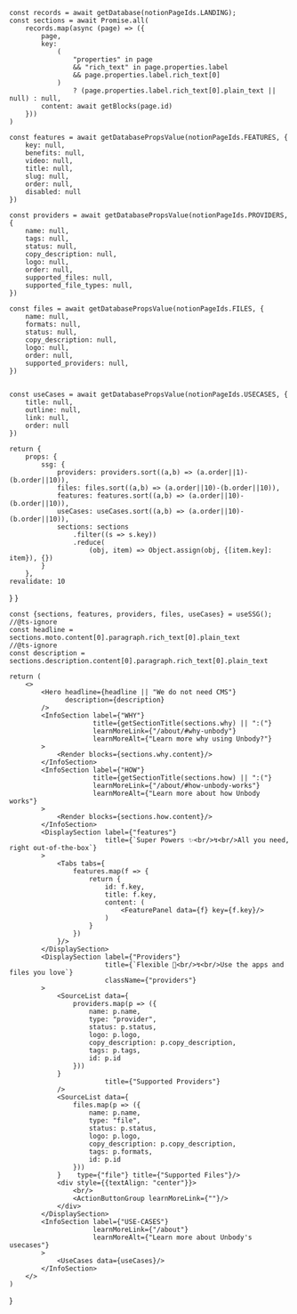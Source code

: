 
    const records = await getDatabase(notionPageIds.LANDING);
    const sections = await Promise.all(
        records.map(async (page) => ({
            page,
            key:
                (
                    "properties" in page
                    && "rich_text" in page.properties.label
                    && page.properties.label.rich_text[0]
                )
                    ? (page.properties.label.rich_text[0].plain_text || null) : null,
            content: await getBlocks(page.id)
        }))
    )

    const features = await getDatabasePropsValue(notionPageIds.FEATURES, {
        key: null,
        benefits: null,
        video: null,
        title: null,
        slug: null,
        order: null,
        disabled: null
    })

    const providers = await getDatabasePropsValue(notionPageIds.PROVIDERS, {
        name: null,
        tags: null,
        status: null,
        copy_description: null,
        logo: null,
        order: null,
        supported_files: null,
        supported_file_types: null,
    })

    const files = await getDatabasePropsValue(notionPageIds.FILES, {
        name: null,
        formats: null,
        status: null,
        copy_description: null,
        logo: null,
        order: null,
        supported_providers: null,
    })


    const useCases = await getDatabasePropsValue(notionPageIds.USECASES, {
        title: null,
        outline: null,
        link: null,
        order: null
    })

    return {
        props: {
            ssg: {
                providers: providers.sort((a,b) => (a.order||1)-(b.order||10)),
                files: files.sort((a,b) => (a.order||10)-(b.order||10)),
                features: features.sort((a,b) => (a.order||10)-(b.order||10)),
                useCases: useCases.sort((a,b) => (a.order||10)-(b.order||10)),
                sections: sections
                    .filter((s => s.key))
                    .reduce(
                        (obj, item) => Object.assign(obj, {[item.key]: item}), {})
            }
        },
    revalidate: 10
}
}

    const {sections, features, providers, files, useCases} = useSSG();
    //@ts-ignore
    const headline = sections.moto.content[0].paragraph.rich_text[0].plain_text
    //@ts-ignore
    const description = sections.description.content[0].paragraph.rich_text[0].plain_text

    return (
        <>
            <Hero headline={headline || "We do not need CMS"}
                  description={description}
            />
            <InfoSection label={"WHY"}
                         title={getSectionTitle(sections.why) || ":("}
                         learnMoreLink={"/about/#why-unbody"}
                         learnMoreAlt={"Learn more why using Unbody?"}
            >
                <Render blocks={sections.why.content}/>
            </InfoSection>
            <InfoSection label={"HOW"}
                         title={getSectionTitle(sections.how) || ":("}
                         learnMoreLink={"/about/#how-unbody-works"}
                         learnMoreAlt={"Learn more about how Unbody works"}
            >
                <Render blocks={sections.how.content}/>
            </InfoSection>
            <DisplaySection label={"features"}
                            title={`Super Powers ✨<br/>↯<br/>All you need, right out-of-the-box`}
            >
                <Tabs tabs={
                    features.map(f => {
                        return {
                            id: f.key,
                            title: f.key,
                            content: (
                                <FeaturePanel data={f} key={f.key}/>
                            )
                        }
                    })
                }/>
            </DisplaySection>
            <DisplaySection label={"Providers"}
                            title={`Flexible 🌊<br/>↯<br/>Use the apps and files you love`}
                            className={"providers"}
            >
                <SourceList data={
                    providers.map(p => ({
                        name: p.name,
                        type: "provider",
                        status: p.status,
                        logo: p.logo,
                        copy_description: p.copy_description,
                        tags: p.tags,
                        id: p.id
                    }))
                }
                            title={"Supported Providers"}
                />
                <SourceList data={
                    files.map(p => ({
                        name: p.name,
                        type: "file",
                        status: p.status,
                        logo: p.logo,
                        copy_description: p.copy_description,
                        tags: p.formats,
                        id: p.id
                    }))
                }    type={"file"} title={"Supported Files"}/>
                <div style={{textAlign: "center"}}>
                    <br/>
                    <ActionButtonGroup learnMoreLink={""}/>
                </div>
            </DisplaySection>
            <InfoSection label={"USE-CASES"}
                         learnMoreLink={"/about"}
                         learnMoreAlt={"Learn more about Unbody's usecases"}
            >
                <UseCases data={useCases}/>
            </InfoSection>
        </>
    )
}

<div className={"home-content"}>
    <div className="content-container">
        <PageContent/>
    </div>
    <style jsx>{`
    .content-container {
      max-width: 90rem;
      padding-left: max(env(safe-area-inset-left),1.5rem);
      padding-right: max(env(safe-area-inset-right),1.5rem);
      margin: 0 auto;
    }
    .features-container {
      margin: 8rem 0 0;
      padding: 4rem 0;
      background-color: #f3f4f6;
      border-bottom: 1px solid #e5e7eb;
    }
    .features-container .content-container {
      margin-top: -8rem;
    }
    :global(.dark) .features-container {
      background-color: #000;
      border-bottom: 1px solid rgb(38,38,38);
    }
    .nextjs-link {
      color: currentColor;
      text-decoration: none;
      font-weight: 600;
    }
    :global(#docs-card) {
      color: #fff;
      text-shadow: 0 0 1rem rgba(0,0,0,0.1);
    }
    :global(#docs-card img) {
      object-fit: cover;
      object-position: left;
      position: absolute;
      left: 0;
      right: 0;
      top: 0;
      bottom: 0;
      height: 100%;
      z-index: 0;
      user-select: none;
      pointer-events: none;
    }
    :global(#docs-card img:nth-child(2)) {
      display: none;
    }
    :global(.dark #docs-card img:nth-child(2)) {
      display: initial;
    }
    :global(.dark #docs-card img:nth-child(1)) {
      display: none;
    }
    :global(#highlighting-card) {
      min-height: 300px;
      background-image: linear-gradient(to top, transparent, #fff 50%), url(/assets/syntax-highlighting.svg);
      background-size: 634px;
      background-position: -6px calc(100% + 4px);
      background-repeat: no-repeat;
    }
    :global(.dark #highlighting-card) {
      background-image: linear-gradient(to top, transparent, #202020 50%), url(/assets/syntax-highlighting.svg);
    }
    :global(.feat-darkmode) {
      min-height: 300px;
    }
    :global(.feat-darkmode h3) {
      font-size: 48px;
    }
    :global(#search-card) {
      display: flex;
      flex-direction: column;
      justify-content: center;
    }
    :global(#search-card p) {
      max-width: 320px;
    }
    :global(#search-card video) {
      position: absolute;
      right: 0;
      top: 24px;
      height: 430px;
      pointer-events: none;
      max-width: 60%;
    }
    :global(#fs-card) {
      min-height: 240px;
    }
    :global(#fs-card h3) {
      text-align: left;
      width: min(300px, 41%);
      min-width: 155px;
    }
    :global(#a11y-card) {
      background-image: url(/assets/high-contrast.png);
      background-position: -160px 160px;
    }
    @media screen and (max-width: 1300px) {
      :global(#a11y-card) {
        background-image: linear-gradient(to bottom, white, transparent), url(/assets/high-contrast.png);
      }
    }
    @media screen and (max-width: 1200px) {
      :global(#highlighting-card) {
        aspect-ratio: auto;
      }
      :global(.feat-darkmode h3) {
        font-size: 4vw;
        font-size: min(48px, max(4vw, 30px));
      }
      :global(#search-card video) {
        aspect-ratio: 787/623;
        height: auto;
      }
      .headline {
        letter-spacing: -.08rem;
      }
    }
    @media screen and (max-width: 1024px) {
      :global(#docs-card) {
        aspect-ratio: 135/86;
      }
      :global(#search-card) {
        aspect-ratio: 8/3;
      }
      :global(#search-card h3) {
        text-align: left;
      }
      :global(#highlighting-card) {
        background-size: 136%;
      }
      :global(#a11y-card) {
        background-image: url(/assets/high-contrast.png);
        background-position: center 160px;
      }
    }
    @media screen and (max-width: 768px) {
      :global(#docs-card) {
        min-height: 348px;
        width: 100%;
        aspect-ratio: auto;
      }
      :global(#docs-card img) {
        object-position: -26px 0;
        width: 250%;
        max-width: initial;
      }
    }
    @media screen and (max-width: 640px) {
      :global(#search-card) {
        aspect-ratio: 2.5/2;
        justify-content: flex-start;
        align-items: stretch;
        min-height: 350px;
      }
      :global(#search-card h3) {
        text-align: center;
      }
      :global(#search-card p) {
        max-width: 100%;
      }
      :global(#search-card video) {
        position: relative;
        margin: .75em -1.75em 0;
        max-width: calc(100% + 3.5em);
      }
      :global(.dark #search-card video) {
        mix-blend-mode: lighten;
      }
    }
  `}</style>
</div>
